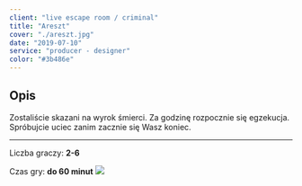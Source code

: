```yaml
---
client: "live escape room / criminal"
title: "Areszt"
cover: "./areszt.jpg"
date: "2019-07-10"
service: "producer - designer"
color: "#3b486e"
---
```



## Opis

Zostaliście skazani na wyrok śmierci. Za godzinę rozpocznie się egzekucja. Spróbujcie uciec zanim zacznie się Wasz koniec.  

___
Liczba graczy: **2-6**

Czas gry: **do 60 minut**
![](./areszt.jpg)
